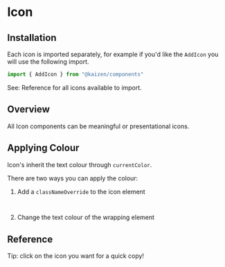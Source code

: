 
<Meta of={IconStories} />

# Icon

<ResourceLinks
  sourceCode="https://github.com/cultureamp/kaizen-design-system/tree/main/packages/components/src/Icons"
  className="!mb-8"
/>


## Installation

Each icon is imported separately, for example if you'd like the `AddIcon` you will use the following import.

```js
import { AddIcon } from "@kaizen/components"
```

See: Reference for all icons available to import.

## Overview

All Icon components can be meaningful or presentational icons.

<Canvas of={IconStories.Playground} />
<Controls of={IconStories.Playground} />

## Applying Colour

Icon's inherit the text colour through `currentColor`.

There are two ways you can apply the colour:

1. Add a `classNameOverride` to the icon element

```jsx
<AddIcon classNameOverride="text-blue-500" />
```

2. Change the text colour of the wrapping element

<Canvas of={IconStories.ApplyColour} sourceState="shown" />

## Reference

Tip: click on the icon you want for a quick copy!

<Story of={IconStories.Reference} />
